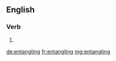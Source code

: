 
==English==

===Verb===
{{head|en}}

# {{present participle of|entangle}}

[[de:entangling]]
[[fr:entangling]]
[[mg:entangling]]